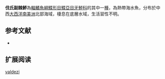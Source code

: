 {{Speciesbox
| name = 伐氏副棘鮃
| image = 
| image_width = 250px
| image_caption = 
| status = NE
| status_system = IUCN3.1
| genus = Citharichthys
| species = valdezi
| authority = [[Cervigón|Cervigón]], 1986
| synonyms = 
}}

'''伐氏副棘鮃'''為[[輻鰭魚綱|輻鰭魚綱]][[鰈形目|鰈形目]][[鰈亞目|鰈亞目]][[牙鮃科|牙鮃科]]的其中一[[種|種]]，為熱帶海水魚，分布於中西[[大西洋|大西洋]][[南美洲|南美洲]]北部海域，棲息在底層水域，生活習性不明。
==参考文献==
*{{FishBase_species|genus=Citharichthys|species=valdezi|year=2014|month=3}}

== 扩展阅读 ==
{{refbegin}}
{{wikispecies-inline|Citharichthys valdezi|伐氏副棘鮃}}
{{refend}}
{{Taxonbar|from=Q2057031}}

[[Category:副棘鮃屬|valdezi]]


{{魚類小作品}}